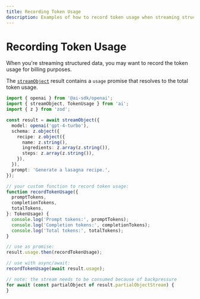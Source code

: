 ```yaml
---
title: Recording Token Usage
description: Examples of how to record token usage when streaming structured data.
---
```


# Recording Token Usage

When you're streaming structured data, you may want to record the token usage for billing purposes.

The [`streamObject`](/docs/reference/ai-sdk-core/stream-object) result contains a `usage` promise that resolves to the total token usage.

```ts file='index.ts' highlight={"29,32"}
import { openai } from '@ai-sdk/openai';
import { streamObject, TokenUsage } from 'ai';
import { z } from 'zod';

const result = await streamObject({
  model: openai('gpt-4-turbo'),
  schema: z.object({
    recipe: z.object({
      name: z.string(),
      ingredients: z.array(z.string()),
      steps: z.array(z.string()),
    }),
  }),
  prompt: 'Generate a lasagna recipe.',
});

// your custom function to record token usage:
function recordTokenUsage({
  promptTokens,
  completionTokens,
  totalTokens,
}: TokenUsage) {
  console.log('Prompt tokens:', promptTokens);
  console.log('Completion tokens:', completionTokens);
  console.log('Total tokens:', totalTokens);
}

// use as promise:
result.usage.then(recordTokenUsage);

// use with async/await:
recordTokenUsage(await result.usage);

// note: the stream needs to be consumed because of backpressure
for await (const partialObject of result.partialObjectStream) {
}
```

